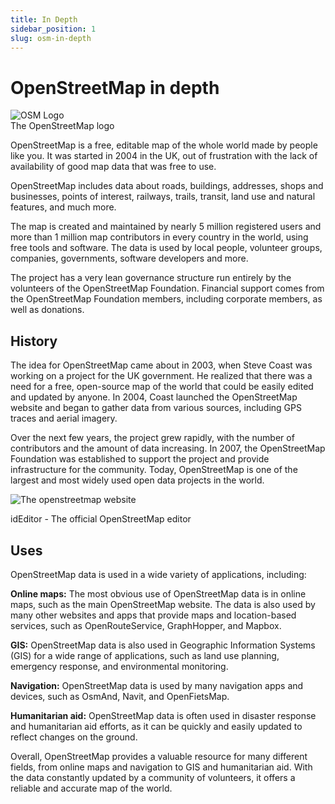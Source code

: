 ```yaml
---
title: In Depth
sidebar_position: 1
slug: osm-in-depth
---
```


# OpenStreetMap in depth

<div style={{float: "right", border: "1px solid #a2a9b1", padding: "0.2em"}}>
  <img src="/img/Openstreetmap_logo.svg" alt="OSM Logo" />
  <div style={{"textAlign": "center"}}>The OpenStreetMap logo</div>
</div>

OpenStreetMap is a free, editable map of the whole world made by people like you. It was started in 2004 in the UK, out of frustration with the lack of availability of good map data that was free to use.

OpenStreetMap includes data about roads, buildings, addresses, shops and businesses, points of interest, railways, trails, transit, land use and natural features, and much more.

The map is created and maintained by nearly 5 million registered users and more than 1 million map contributors in every country in the world, using free tools and software. The data is used by local people, volunteer groups, companies, governments, software developers and more.

The project has a very lean governance structure run entirely by the volunteers of the OpenStreetMap Foundation. Financial support comes from the OpenStreetMap Foundation members, including corporate members, as well as donations.

## History
The idea for OpenStreetMap came about in 2003, when Steve Coast was working on a project for the UK government. He realized that there was a need for a free, open-source map of the world that could be easily edited and updated by anyone. In 2004, Coast launched the OpenStreetMap website and began to gather data from various sources, including GPS traces and aerial imagery.

Over the next few years, the project grew rapidly, with the number of contributors and the amount of data increasing. In 2007, the OpenStreetMap Foundation was established to support the project and provide infrastructure for the community. Today, OpenStreetMap is one of the largest and most widely used open data projects in the world.

![The openstreetmap website](./img/id-editor-2023.png)
<div style={{"textAlign": "center"}}>idEditor - The official OpenStreetMap editor</div>

## Uses
OpenStreetMap data is used in a wide variety of applications, including:

**Online maps:** The most obvious use of OpenStreetMap data is in online maps, such as the main OpenStreetMap website. The data is also used by many other websites and apps that provide maps and location-based services, such as OpenRouteService, GraphHopper, and Mapbox.

**GIS:** OpenStreetMap data is also used in Geographic Information Systems (GIS) for a wide range of applications, such as land use planning, emergency response, and environmental monitoring.

**Navigation:** OpenStreetMap data is used by many navigation apps and devices, such as OsmAnd, Navit, and OpenFietsMap.

**Humanitarian aid:** OpenStreetMap data is often used in disaster response and humanitarian aid efforts, as it can be quickly and easily updated to reflect changes on the ground.

Overall, OpenStreetMap provides a valuable resource for many different fields, from online maps and navigation to GIS and humanitarian aid. With the data constantly updated by a community of volunteers, it offers a reliable and accurate map of the world.

